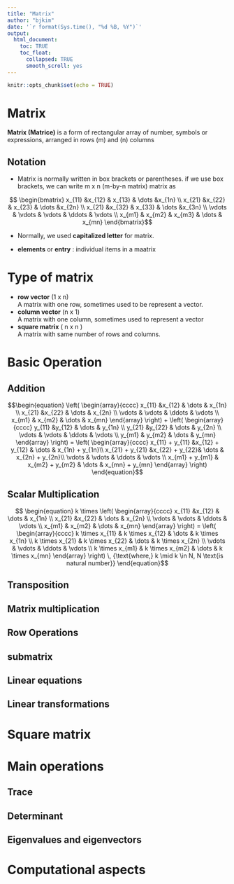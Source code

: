 ---
title: "Matrix"
author: "bjkim"
date: '`r format(Sys.time(), "%d %B, %Y")`'
output:
  html_document: 
    toc: TRUE
    toc_float:
      collapsed: TRUE
      smooth_scroll: yes
---

```{r setup, include=FALSE}
knitr::opts_chunk$set(echo = TRUE)
```

# Matrix

**Matrix (Matrice)** is a form of rectangular array of number, symbols or expressions, arranged in rows (m) and (n) columns 

## Notation ##

- Matrix is normally written in box brackets or parentheses. if we use box brackets, we can write m x n (m-by-n matrix) matrix as

$$ \begin{bmatrix}
  x_{11} &x_{12} & x_{13} & \dots &x_{1n} \\  
  x_{21} &x_{22} & x_{23} & \dots &x_{2n} \\  
  x_{21} &x_{32} & x_{33} & \dots &x_{3n} \\  
  \vdots & \vdots & \vdots & \ddots & \vdots \\
  x_{m1} & x_{m2} & x_{m3} & \dots & x_{mn} 
  \end{bmatrix}$$ 

- Normally, we used **capitalized letter** for matrix.

- **elements** or **entry** : individual items in a maatrix

# Type of matrix

- **row vector** (1 x n)  
A matrix with one row, sometimes used to be represent a vector.
- **column vector** (n x 1)  
A matrix with one column, sometimes used to represent a vector
- **square matrix** ( n x n )  
A matrix with same number of rows and columns. 

# Basic Operation

## Addition  

$$\begin{equation}
  \left( \begin{array}{cccc}
  x_{11} &x_{12} & \dots & x_{1n} \\  
  x_{21} &x_{22} & \dots & x_{2n} \\  
  \vdots & \vdots & \ddots & \vdots \\
  x_{m1} & x_{m2} & \dots & x_{mn} 
  \end{array} \right) +  
  \left( \begin{array}{cccc}
  y_{11} &y_{12} & \dots & y_{1n} \\  
  y_{21} &y_{22} & \dots & y_{2n} \\  
  \vdots & \vdots & \ddots & \vdots \\
  y_{m1} & y_{m2} & \dots & y_{mn} 
  \end{array} \right) 
  = 
  \left( \begin{array}{cccc}
  x_{11} + y_{11} &x_{12} + y_{12} & \dots & x_{1n} + y_{1n}\\  
  x_{21} + y_{21} &x_{22} + y_{22}& \dots & x_{2n} + y_{2n}\\  
  \vdots & \vdots & \ddots & \vdots \\
  x_{m1} + y_{m1} & x_{m2} + y_{m2} & \dots & x_{mn} + y_{mn} 
  \end{array} \right) 
  \end{equation}$$

## Scalar Multiplication

$$ \begin{equation} k \times
  \left( \begin{array}{cccc}
  x_{11} &x_{12} & \dots & x_{1n} \\  
  x_{21} &x_{22} & \dots & x_{2n} \\  
  \vdots & \vdots & \ddots & \vdots \\
  x_{m1} & x_{m2} & \dots & x_{mn} 
  \end{array} \right) = 
  \left( \begin{array}{cccc}
  k \times x_{11} & k \times x_{12} & \dots & k \times x_{1n} \\  
  k \times x_{21} & k \times x_{22} & \dots & k \times x_{2n} \\  
  \vdots & \vdots & \ddots & \vdots \\
  k \times x_{m1} & k \times x_{m2} & \dots & k \times x_{mn} 
  \end{array} \right) \, {\text{where,} k \mid k \in N, N \text{is natural number}}
  \end{equation}$$
  


## Transposition

## Matrix multiplication

## Row Operations

## submatrix

## Linear equations

## Linear transformations

# Square matrix

# Main operations

## Trace

## Determinant

## Eigenvalues and eigenvectors

# Computational aspects


